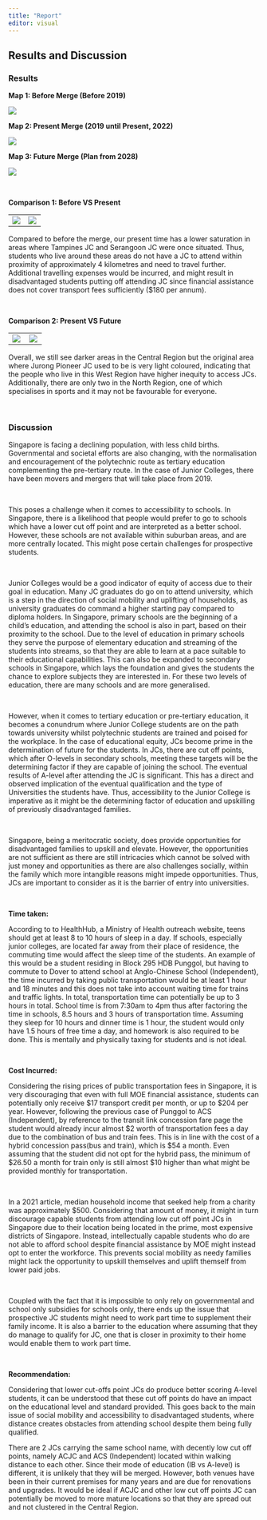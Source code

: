 ```yaml
---
title: "Report"
editor: visual
---
```


## **Results and Discussion**

### **Results**

**Map 1: Before Merge (Before 2019)**

![](images/before%20merge%20newest.png)

**Map 2: Present Merge (2019 until Present, 2022)**

![](images/present%20merge%20newest.png)

**Map 3: Future Merge (Plan from 2028)** 

![](images/future%20merge%20newest.png)

\

**Comparison 1: Before VS Present**

|                                                |                                                 |
|------------------------------------------------|-------------------------------------------------|
| ![](images/before%20merge%20COMPARISON-01.png) | ![](images/PRESENT%20merge%20COMPARISON-01.png) |

Compared to before the merge, our present time has a lower saturation in areas where Tampines JC and Serangoon JC were once situated. Thus, students who live around these areas do not have a JC to attend within proximity of approximately 4 kilometres and need to travel further. Additional travelling expenses would be incurred, and might result in disadvantaged students putting off attending JC since financial assistance does not cover transport fees sufficiently (\$180 per annum).

\

**Comparison 2: Present VS Future**

|                                               |                                             |
|-----------------------------------------------|---------------------------------------------|
| ![](images/present%20merge%20comparison2.png) | ![](images/future%20merge%20comparison.png) |

Overall, we still see darker areas in the Central Region but the original area where Jurong Pioneer JC used to be is very light coloured, indicating that the people who live in this West Region have higher inequity to access JCs. Additionally, there are only two in the North Region, one of which specialises in sports and it may not be favourable for everyone.

\

### **Discussion**

Singapore is facing a declining population, with less child births. Governmental and societal efforts are also changing, with the normalisation and encouragement of the polytechnic route as tertiary education complementing the pre-tertiary route. In the case of Junior Colleges, there have been movers and mergers that will take place from 2019.

\

This poses a challenge when it comes to accessibility to schools. In Singapore, there is a likelihood that people would prefer to go to schools which have a lower cut off point and are interpreted as a better school. However, these schools are not available within suburban areas, and are more centrally located. This might pose certain challenges for prospective students.

\

Junior Colleges would be a good indicator of equity of access due to their goal in education. Many JC graduates do go on to attend university, which is a step in the direction of social mobility and uplifting of households, as university graduates do command a higher starting pay compared to diploma holders. In Singapore, primary schools are the beginning of a child's education, and attending the school is also in part, based on their proximity to the school. Due to the level of education in primary schools they serve the purpose of elementary education and streaming of the students into streams, so that they are able to learn at a pace suitable to their educational capabilities. This can also be expanded to secondary schools in Singapore, which lays the foundation and gives the students the chance to explore subjects they are interested in. For these two levels of education, there are many schools and are more generalised.

\

However, when it comes to tertiary education or pre-tertiary education, it becomes a conundrum where Junior College students are on the path towards university whilst polytechnic students are trained and poised for the workplace. In the case of educational equity, JCs become prime in the determination of future for the students. In JCs, there are cut off points, which after O-levels in secondary schools, meeting these targets will be the determining factor if they are capable of joining the school. The eventual results of A-level after attending the JC is significant. This has a direct and observed implication of the eventual qualification and the type of Universities the students have. Thus, accessibility to the Junior College is imperative as it might be the determining factor of education and upskilling of previously disadvantaged families.

\

Singapore, being a meritocratic society, does provide opportunities for disadvantaged families to upskill and elevate. However, the opportunities are not sufficient as there are still intricacies which cannot be solved with just money and opportunities as there are also challenges socially, within the family which more intangible reasons might impede opportunities. Thus, JCs are important to consider as it is the barrier of entry into universities.

\

**Time taken:**

According to to HealthHub, a Ministry of Health outreach website, teens should get at least 8 to 10 hours of sleep in a day. If schools, especially junior colleges, are located far away from their place of residence, the commuting time would affect the sleep time of the students. An example of this would be a student residing in Block 295 HDB Punggol, but having to commute to Dover to attend school at Anglo-Chinese School (Independent), the time incurred by taking public transportation would be at least 1 hour and 18 minutes and this does not take into account waiting time for trains and traffic lights. In total, transportation time can potentially be up to 3 hours in total. School time is from 7:30am to 4pm thus after factoring the time in schools, 8.5 hours and 3 hours of transportation time. Assuming they sleep for 10 hours and dinner time is 1 hour, the student would only have 1.5 hours of free time a day, and homework is also required to be done. This is mentally and physically taxing for students and is not ideal.

\

**Cost Incurred:**

Considering the rising prices of public transportation fees in Singapore, it is very discouraging that even with full MOE financial assistance, students can potentially only receive \$17 transport credit per month, or up to \$204 per year. However, following the previous case of Punggol to ACS (Independent), by reference to the transit link concession fare page the student would already incur almost \$2 worth of transportation fees a day due to the combination of bus and train fees. This is in line with the cost of a hybrid concession pass(bus and train), which is \$54 a month. Even assuming that the student did not opt for the hybrid pass, the minimum of \$26.50 a month for train only is still almost \$10 higher than what might be provided monthly for transportation.

\

In a 2021 article, median household income that seeked help from a charity was approximately \$500. Considering that amount of money, it might in turn discourage capable students from attending low cut off point JCs in Singapore due to their location being located in the prime, most expensive districts of Singapore. Instead, intellectually capable students who do are not able to afford school despite financial assistance by MOE might instead opt to enter the workforce. This prevents social mobility as needy families might lack the opportunity to upskill themselves and uplift themself from lower paid jobs.

\

Coupled with the fact that it is impossible to only rely on governmental and school only subsidies for schools only, there ends up the issue that prospective JC students might need to work part time to supplement their family income. It is also a barrier to the education where assuming that they do manage to qualify for JC, one that is closer in proximity to their home would enable them to work part time.

\

**Recommendation:**

Considering that lower cut-offs point JCs do produce better scoring A-level students, it can be understood that these cut off points do have an impact on the educational level and standard provided. This goes back to the main issue of social mobility and accessibility to disadvantaged students, where distance creates obstacles from attending school despite them being fully qualified.

There are 2 JCs carrying the same school name, with decently low cut off points, namely ACJC and ACS (Independent) located within walking distance to each other. Since their mode of education (IB vs A-level) is different, it is unlikely that they will be merged. However, both venues have been in their current premises for many years and are due for renovations and upgrades. It would be ideal if ACJC and other low cut off points JC can potentially be moved to more mature locations so that they are spread out and not clustered in the Central Region.

\
